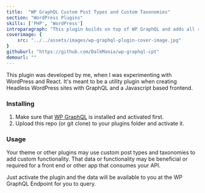 ```yaml
---
title:  "WP GraphQL Custom Post Types and Custom Taxonomies"
section: "WordPress Plugins"
skills: ['PHP', 'WordPress']
introparagraph: "This plugin builds on top of WP GraphQL and adds all registered custom post types and taxonomies to the WP GraphQL Endpoint."
coverimage: {
    src: "../../assets/images/wp-graphql-plugin-cover-image.jpg"
}
githuburl: "https://github.com/DalkMania/wp-graphql-cpt"
demourl: ""
---
```


This plugin was developed by me, when I was experimenting with WordPress and React. It's meant to be a utility plugin when creating Headless WordPress sites with GraphQL and a Javascript based frontend.

### Installing

1. Make sure that [WP GraphQL][wp-graphql] is installed and activated first.
2. Upload this repo (or git clone) to your plugins folder and activate it.

### Usage

Your theme or other plugins may use custom post types and taxonomies to add custom functionality. That data or functionality may be beneficial or required for a front end or other app that consumes your API.

Just activate the plugin and the data will be available to you at the WP GraphQL Endpoint for you to query.

[wp-graphql]: https://github.com/wp-graphql/wp-graphql
